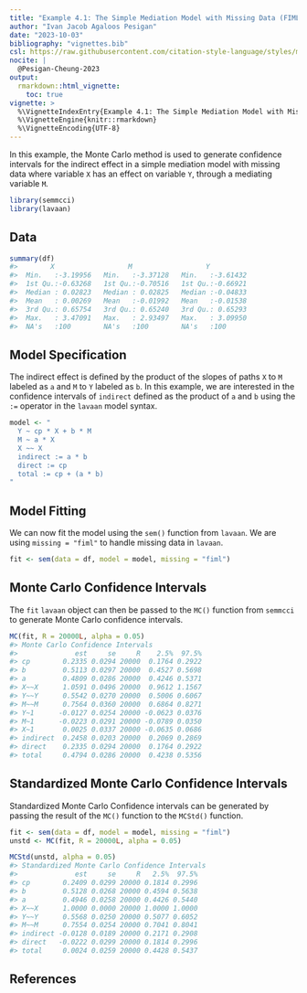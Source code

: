 ```yaml
---
title: "Example 4.1: The Simple Mediation Model with Missing Data (FIML)"
author: "Ivan Jacob Agaloos Pesigan"
date: "2023-10-03"
bibliography: "vignettes.bib"
csl: https://raw.githubusercontent.com/citation-style-language/styles/master/apa.csl
nocite: |
  @Pesigan-Cheung-2023
output:
  rmarkdown::html_vignette:
    toc: true
vignette: >
  %\VignetteIndexEntry{Example 4.1: The Simple Mediation Model with Missing Data (FIML)}
  %\VignetteEngine{knitr::rmarkdown}
  %\VignetteEncoding{UTF-8}
---
```


<!-- vignettes/example-4-1-simple-miss-fiml.Rmd is generated from .setup/vignettes/example-4-1-simple-miss-fiml.Rmd.orig. Please edit that file -->





In this example,
the Monte Carlo method is used to generate confidence intervals
for the indirect effect in a simple mediation model with missing data
where
variable `X` has an effect on variable `Y`,
through a mediating variable `M`.


```r
library(semmcci)
library(lavaan)
```

## Data




```r
summary(df)
#>        X                  M                  Y           
#>  Min.   :-3.19956   Min.   :-3.37128   Min.   :-3.61432  
#>  1st Qu.:-0.63268   1st Qu.:-0.70516   1st Qu.:-0.66921  
#>  Median : 0.02823   Median : 0.02825   Median :-0.04833  
#>  Mean   : 0.00269   Mean   :-0.01992   Mean   :-0.01538  
#>  3rd Qu.: 0.65754   3rd Qu.: 0.65240   3rd Qu.: 0.65293  
#>  Max.   : 3.47091   Max.   : 2.93497   Max.   : 3.09950  
#>  NA's   :100        NA's   :100        NA's   :100
```

## Model Specification

The indirect effect is defined by the product of the slopes
of paths `X` to `M` labeled as `a` and `M` to `Y` labeled as `b`.
In this example, we are interested in the confidence intervals of `indirect`
defined as the product of `a` and `b` using the `:=` operator
in the `lavaan` model syntax.


```r
model <- "
  Y ~ cp * X + b * M
  M ~ a * X
  X ~~ X
  indirect := a * b
  direct := cp
  total := cp + (a * b)
"
```

## Model Fitting

We can now fit the model using the `sem()` function from `lavaan`.
We are using `missing = "fiml"` to handle missing data in `lavaan`.


```r
fit <- sem(data = df, model = model, missing = "fiml")
```

## Monte Carlo Confidence Intervals

The `fit` `lavaan` object can then be passed to the `MC()` function from `semmcci`
to generate Monte Carlo confidence intervals.


```r
MC(fit, R = 20000L, alpha = 0.05)
#> Monte Carlo Confidence Intervals
#>              est     se     R    2.5%  97.5%
#> cp        0.2335 0.0294 20000  0.1764 0.2922
#> b         0.5113 0.0297 20000  0.4527 0.5698
#> a         0.4809 0.0286 20000  0.4246 0.5371
#> X~~X      1.0591 0.0496 20000  0.9612 1.1567
#> Y~~Y      0.5542 0.0270 20000  0.5006 0.6067
#> M~~M      0.7564 0.0360 20000  0.6864 0.8271
#> Y~1      -0.0127 0.0254 20000 -0.0623 0.0376
#> M~1      -0.0223 0.0291 20000 -0.0789 0.0350
#> X~1       0.0025 0.0337 20000 -0.0635 0.0686
#> indirect  0.2458 0.0203 20000  0.2069 0.2869
#> direct    0.2335 0.0294 20000  0.1764 0.2922
#> total     0.4794 0.0286 20000  0.4238 0.5356
```

## Standardized Monte Carlo Confidence Intervals

Standardized Monte Carlo Confidence intervals can be generated by passing the result of the `MC()` function to the `MCStd()` function.


```r
fit <- sem(data = df, model = model, missing = "fiml")
unstd <- MC(fit, R = 20000L, alpha = 0.05)
```


```r
MCStd(unstd, alpha = 0.05)
#> Standardized Monte Carlo Confidence Intervals
#>              est     se     R   2.5%  97.5%
#> cp        0.2409 0.0299 20000 0.1814 0.2996
#> b         0.5128 0.0268 20000 0.4594 0.5638
#> a         0.4946 0.0258 20000 0.4426 0.5440
#> X~~X      1.0000 0.0000 20000 1.0000 1.0000
#> Y~~Y      0.5568 0.0250 20000 0.5077 0.6052
#> M~~M      0.7554 0.0254 20000 0.7041 0.8041
#> indirect -0.0128 0.0189 20000 0.2171 0.2908
#> direct   -0.0222 0.0299 20000 0.1814 0.2996
#> total     0.0024 0.0259 20000 0.4428 0.5437
```

## References
